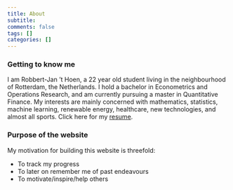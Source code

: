 ```yaml
---
title: About
subtitle:
comments: false
tags: []
categories: []
---
```


### Getting to know me

I am Robbert-Jan 't Hoen, a 22 year old student living in the neighbourhood of Rotterdam, the Netherlands. I hold a bachelor in Econometrics and Operations Research, and am currently pursuing a master in Quantitative Finance. My interests are mainly concerned with mathematics, statistics, machine learning, renewable energy, healthcare, new technologies, and almost all sports. Click here for my <a href="https://drive.google.com/open?id=0ByAqaAE8VwZ5V1hvaThqS3hrVk0" >resume</a>.

### Purpose of the website

My motivation for building this website is threefold:

- To track my progress
- To later on remember me of past endeavours
- To motivate/inspire/help others

